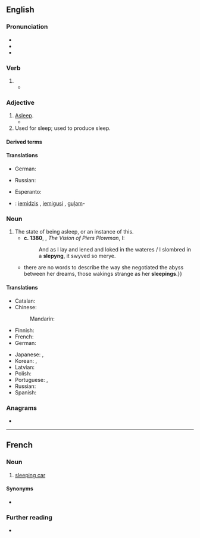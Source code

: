 ==English==

===Pronunciation===
* {{IPA|en|/ˈsliːpɪŋ/}}
* {{audio|en|en-us-sleeping.ogg|Audio (US)}}
* {{rhymes|en|iːpɪŋ}}

===Verb===
{{head|en|verb form}}

# {{present participle of|en|sleep|nocat=1}}
#* {{quote-book|en|year=1963|author={{w|Margery Allingham}}|title={{w|The China Governess}}
|chapter=20|url=http://openlibrary.org/works/OL2004261W
|passage=&lsquo;No. I only opened the door a foot and put my head in. The street lamps shine into that room. I could see him. He was all right. '''Sleeping''' like a great grampus. Poor, poor chap.’}}

===Adjective===
{{en-adj|-}}

# [[asleep|Asleep]].
#* {{quote-journal|en|date=2013-07-19|author=[http://www.theguardian.com/profile/iansample Ian Sample]
|volume=189|issue=6|page=34|magazine={{w|The Guardian Weekly}}
|title=[http://www.theguardian.com/lifeandstyle/2013/jul/08/irregular-bedtimes-affect-childrens-brains Irregular bedtimes may affect children's brains]
|passage=Irregular bedtimes may disrupt healthy brain development in young children, according to a study of intelligence and '''sleeping''' habits.&nbsp; &para;&nbsp;Going to bed at a different time each night affected girls more than boys, but both fared worse on mental tasks than children who had a set bedtime, researchers found.}}
# Used for sleep; used to produce sleep.

====Derived terms====
{{der3|en|title=Terms derived from ''sleeping'' (adj)
|sleeping bag
|Sleeping Beauty
|sleeping car
|sleeping hours
|sleeping pill
|sleeping policeman
|sleeping room
}}

====Translations====
{{trans-see|asleep}}

{{trans-top|used for sleep; used to produce sleep}}
* German: {{t+|de|Schlaf|alt=Schlaf-}} {{qualifier|prefix}}
{{trans-mid}}
* Russian: {{t+|ru|спа́льный|m|sc=Cyrl}}
{{trans-bottom}}

{{checktrans-top}}
* Esperanto: {{t-check|eo|dormanta}}
{{trans-mid}}
* {{ttbc|lv}}: [[iemidzis]] {{g|m}}, [[iemigusi]] {{g|f}}, [[guļam]]-
{{trans-bottom}}

===Noun===
{{en-noun|~}}

# The state of being asleep, or an instance of this.
#* '''c. 1380''', {{w|William Langland}}, ''The Vision of Piers Plowman'', I:
#*: And as I lay and lened and loked in the wateres / I slombred in a '''slepyng''', it swyved so merye.
#* {{quote-book|en|year=1995|author=Angela Carter|title=The Bloody Chamber and Other Stories|page=144|passage={{...}} there are no words to describe the way she negotiated the abyss between her dreams, those wakings strange as her '''sleepings'''.}}

====Translations====
{{trans-top|state or act of being asleep}}
* Catalan: {{t|ca|dormint|m}}
* Chinese:
*: Mandarin: {{t+|cmn|睡眠|tr=shuìmián|sc=Hani}}
* Finnish: {{t+|fi|nukkuminen}}
* French: {{t+|fr|sommeil|m}}
* German: {{t+|de|Schlaf|m}}
{{trans-mid}}
* Japanese: {{t+|ja|睡眠|tr=すいみん, suimin|sc=Jpan}}, {{t+|ja|眠り|tr=ねむり, nemuri|sc=Jpan}}
* Korean: {{t+|ko|잠}}, {{t+|ko|수면}}
* Latvian: {{t|lv|gulēšana|f}}
* Polish: {{t+|pl|spanie|n}}
* Portuguese: {{t+|pt|sono|m}}, {{t|pt|dormida|f}}
* Russian: {{t+|ru|сон|m}}
* Spanish: {{t+|es|durmiendo|m}}
{{trans-bottom}}

===Anagrams===
* {{anagrams|en|a=eegilnps|peelings|speeling}}

----

==French==

===Noun===
{{fr-noun|m}}

# [[sleeping car]]

====Synonyms====
* {{l|fr|wagon-lit}}

===Further reading===
* {{R:TLFi}}